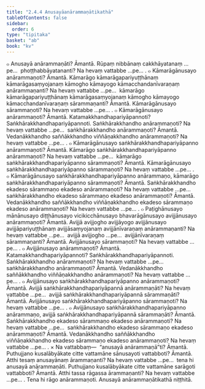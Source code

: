 ```yaml
---
title: "2.4.4 Anusayāanārammaṇātikathā"
tableOfContents: false
sidebar:
  order: 6
type: "tipitaka"
basket: "ab"
book: "kv"
---
```



<DynamicBreadcrumb />

<Division number="554" book="kv">

<Paragraph number="1878" book="kv">
๐ Anusayā anārammaṇāti? Āmantā. Rūpaṃ nibbānaṃ cakkhāyatanaṃ …pe…  phoṭṭhabbāyatananti? Na hevaṃ vattabbe …pe… .
</Paragraph>

<Paragraph number="1879" book="kv">
๐ Kāmarāgānusayo anārammaṇoti? Āmantā. Kāmarāgo kāmarāgapariyuṭṭhānaṃ kāmarāgasaṃyojanaṃ kāmogho kāmayogo kāmacchandanīvaraṇaṃ anārammaṇanti? Na hevaṃ vattabbe …pe…  kāmarāgo kāmarāgapariyuṭṭhānaṃ kāmarāgasaṃyojanaṃ kāmogho kāmayogo kāmacchandanīvaraṇaṃ sārammaṇanti? Āmantā. Kāmarāgānusayo sārammaṇoti? Na hevaṃ vattabbe …pe… .
</Paragraph>

<Paragraph number="1880" book="kv">
๐ Kāmarāgānusayo anārammaṇoti? Āmantā. Katamakkhandhapariyāpannoti? Saṅkhārakkhandhapariyāpannoti. Saṅkhārakkhandho anārammaṇoti? Na hevaṃ vattabbe …pe…  saṅkhārakkhandho anārammaṇoti? Āmantā. Vedanākkhandho saññākkhandho viññāṇakkhandho anārammaṇoti? Na hevaṃ vattabbe …pe… .
</Paragraph>

<Paragraph number="1881" book="kv">
๐ Kāmarāgānusayo saṅkhārakkhandhapariyāpanno anārammaṇoti? Āmantā. Kāmarāgo saṅkhārakkhandhapariyāpanno anārammaṇoti? Na hevaṃ vattabbe …pe…  kāmarāgo saṅkhārakkhandhapariyāpanno sārammaṇoti? Āmantā. Kāmarāgānusayo saṅkhārakkhandhapariyāpanno sārammaṇoti? Na hevaṃ vattabbe …pe… .
</Paragraph>

<Paragraph number="1882" book="kv">
๐ Kāmarāgānusayo saṅkhārakkhandhapariyāpanno anārammaṇo, kāmarāgo saṅkhārakkhandhapariyāpanno sārammaṇoti? Āmantā. Saṅkhārakkhandho ekadeso sārammaṇo ekadeso anārammaṇoti? Na hevaṃ vattabbe …pe…  saṅkhārakkhandho ekadeso sārammaṇo ekadeso anārammaṇoti? Āmantā. Vedanākkhandho saññākkhandho viññāṇakkhandho ekadeso sārammaṇo ekadeso anārammaṇoti? Na hevaṃ vattabbe …pe… .
</Paragraph>

</Division>
<Division number="555" book="kv">

<Paragraph number="1883" book="kv">
๐ Paṭighānusayo mānānusayo diṭṭhānusayo vicikicchānusayo bhavarāgānusayo avijjānusayo anārammaṇoti? Āmantā. Avijjā avijjogho avijjāyogo avijjānusayo avijjāpariyuṭṭhānaṃ avijjāsaṃyojanaṃ avijjānīvaraṇaṃ anārammaṇanti? Na hevaṃ vattabbe …pe…  avijjā avijjogho …pe…  avijjānīvaraṇaṃ sārammaṇanti? Āmantā. Avijjānusayo sārammaṇoti? Na hevaṃ vattabbe …pe… .
</Paragraph>

<Paragraph number="1884" book="kv">
๐ Avijjānusayo anārammaṇoti? Āmantā. Katamakkhandhapariyāpannoti? Saṅkhārakkhandhapariyāpannoti. Saṅkhārakkhandho anārammaṇoti? Na hevaṃ vattabbe …pe…  saṅkhārakkhandho anārammaṇoti? Āmantā. Vedanākkhandho saññākkhandho viññāṇakkhandho anārammaṇoti? Na hevaṃ vattabbe …pe… .
</Paragraph>

<Paragraph number="1885" book="kv">
๐ Avijjānusayo saṅkhārakkhandhapariyāpanno anārammaṇoti? Āmantā. Avijjā saṅkhārakkhandhapariyāpannā anārammaṇāti? Na hevaṃ vattabbe …pe…  avijjā saṅkhārakkhandhapariyāpannā sārammaṇāti? Āmantā. Avijjānusayo saṅkhārakkhandhapariyāpanno sārammaṇoti? Na hevaṃ vattabbe …pe… .
</Paragraph>

<Paragraph number="1886" book="kv">
๐ Avijjānusayo saṅkhārakkhandhapariyāpanno anārammaṇo, avijjā saṅkhārakkhandhapariyāpannā sārammaṇāti? Āmantā. Saṅkhārakkhandho ekadeso sārammaṇo ekadeso anārammaṇoti? Na hevaṃ vattabbe …pe…  saṅkhārakkhandho ekadeso sārammaṇo ekadeso anārammaṇoti? Āmantā. Vedanākkhandho saññākkhandho viññāṇakkhandho ekadeso sārammaṇo ekadeso anārammaṇoti? Na hevaṃ vattabbe …pe… .
</Paragraph>

</Division>
<Division number="556" book="kv">

<Paragraph number="1887" book="kv">
× Na vattabbaṃ—  “anusayā anārammaṇā”ti? Āmantā. Puthujjano kusalābyākate citte vattamāne sānusayoti vattabboti? Āmantā. Atthi tesaṃ anusayānaṃ ārammaṇanti? Na hevaṃ vattabbe …pe…  tena hi anusayā anārammaṇāti. Puthujjano kusalābyākate citte vattamāne sarāgoti vattabboti? Āmantā. Atthi tassa rāgassa ārammaṇanti? Na hevaṃ vattabbe …pe… . Tena hi rāgo anārammaṇoti.

</Paragraph>
</Division>

<Paragraph number="1888" type="center" book="kv">
Anusayā anārammaṇātikathā niṭṭhitā.
</Paragraph>